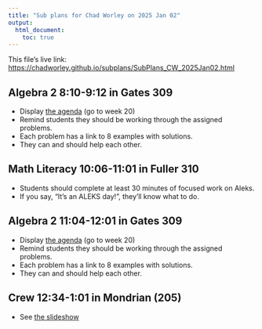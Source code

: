 ```yaml
---
title: "Sub plans for Chad Worley on 2025 Jan 02"
output: 
  html_document:
    toc: true
---
```


This file's live link: [https://chadworley.github.io/subplans/SubPlans_CW_2025Jan02.html](https://chadworley.github.io/subplans/SubPlans_CW_2025Jan02.html)

## Algebra 2 8:10-9:12 in Gates 309

* Display [the agenda](https://chadworley.github.io/a2/weekly_a2.html#unit-11-distance-circles-inequalities-implicit-curves-weeks-20-21) (go to week 20)
* Remind students they should be working through the assigned problems.
* Each problem has a link to 8 examples with solutions.
* They can and should help each other.

## Math Literacy 10:06-11:01 in Fuller 310

* Students should complete at least 30 minutes of focused work on Aleks.
* If you say, "It's an ALEKS day!", they'll know what to do.

## Algebra 2 11:04-12:01 in Gates 309

* Display [the agenda](https://chadworley.github.io/a2/weekly_a2.html#unit-11-distance-circles-inequalities-implicit-curves-weeks-20-21) (go to week 20)
* Remind students they should be working through the assigned problems.
* Each problem has a link to 8 examples with solutions.
* They can and should help each other.

## Crew 12:34-1:01 in Mondrian (205)

* See [the slideshow](https://docs.google.com/presentation/d/1zKdtLoqtBSP-KQYLI95GKgppDIyVo6T-IjG-af4Ft0U/edit?usp=sharing)











